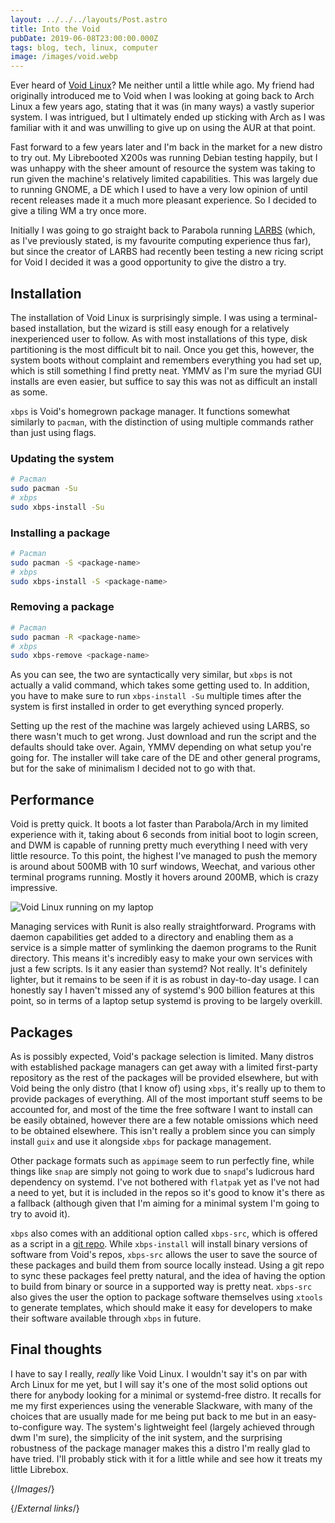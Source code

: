 ```yaml
---
layout: ../../../layouts/Post.astro
title: Into the Void
pubDate: 2019-06-08T23:00:00.000Z
tags: blog, tech, linux, computer
image: /images/void.webp
---
```


Ever heard of [Void Linux][void-homepage]? Me neither until a little while ago. My friend had originally introduced me to Void when I was looking at going back to Arch Linux a few years ago, stating that it was (in many ways) a vastly superior system. I was intrigued, but I ultimately ended up sticking with Arch as I was familiar with it and was unwilling to give up on using the AUR at that point.

Fast forward to a few years later and I'm back in the market for a new distro to try out. My Librebooted X200s was running Debian testing happily, but I was unhappy with the sheer amount of resource the system was taking to run given the machine's relatively limited capabilities. This was largely due to running GNOME, a DE which I used to have a very low opinion of until recent releases made it a much more pleasant experience. So I decided to give a tiling WM a try once more.

Initially I was going to go straight back to Parabola running [LARBS][larbs] (which, as I've previously stated, is my favourite computing experience thus far), but since the creator of LARBS had recently been testing a new ricing script for Void I decided it was a good opportunity to give the distro a try.

## Installation

The installation of Void Linux is surprisingly simple. I was using a terminal-based installation, but the wizard is still easy enough for a relatively inexperienced user to follow. As with most installations of this type, disk partitioning is the most difficult bit to nail. Once you get this, however, the system boots without complaint and remembers everything you had set up, which is still something I find pretty neat. YMMV as I'm sure the myriad GUI installs are even easier, but suffice to say this was not as difficult an install as some.

`xbps` is Void's homegrown package manager. It functions somewhat similarly to `pacman`, with the distinction of using multiple commands rather than just using flags.

### Updating the system

```bash
# Pacman
sudo pacman -Su
# xbps
sudo xbps-install -Su
```

### Installing a package

```bash
# Pacman
sudo pacman -S <package-name>
# xbps
sudo xbps-install -S <package-name>
```

### Removing a package

```bash
# Pacman
sudo pacman -R <package-name>
# xbps
sudo xbps-remove <package-name>
```

As you can see, the two are syntactically very similar, but `xbps` is not actually a valid command, which takes some getting used to. In addition, you have to make sure to run `xbps-install -Su` multiple times after the system is first installed in order to get everything synced properly.

Setting up the rest of the machine was largely achieved using LARBS, so there wasn't much to get wrong. Just download and run the script and the defaults should take over. Again, YMMV depending on what setup you're going for. The installer will take care of the DE and other general programs, but for the sake of minimalism I decided not to go with that.

## Performance

Void is pretty quick. It boots a lot faster than Parabola/Arch in my limited experience with it, taking about 6 seconds from initial boot to login screen, and DWM is capable of running pretty much everything I need with very little resource. To this point, the highest I've managed to push the memory is around about 500MB with 10 surf windows, Weechat, and various other terminal programs running. Mostly it hovers around 200MB, which is crazy impressive.

![Void Linux running on my laptop][void]

Managing services with Runit is also really straightforward. Programs with daemon capabilities get added to a directory and enabling them as a service is a simple matter of symlinking the daemon programs to the Runit directory. This means it's incredibly easy to make your own services with just a few scripts. Is it any easier than systemd? Not really. It's definitely lighter, but it remains to be seen if it is as robust in day-to-day usage. I can honestly say I haven't missed any of systemd's 900 billion features at this point, so in terms of a laptop setup systemd is proving to be largely overkill.

## Packages

As is possibly expected, Void's package selection is limited. Many distros with established package managers can get away with a limited first-party repository as the rest of the packages will be provided elsewhere, but with Void being the only distro (that I know of) using `xbps`, it's really up to them to provide packages of everything. All of the most important stuff seems to be accounted for, and most of the time the free software I want to install can be easily obtained, however there are a few notable omissions which need to be obtained elsewhere. This isn't really a problem since you can simply install `guix` and use it alongside `xbps` for package management.

Other package formats such as `appimage` seem to run perfectly fine, while things like `snap` are simply not going to work due to `snapd`'s ludicrous hard dependency on systemd. I've not bothered with `flatpak` yet as I've not had a need to yet, but it is included in the repos so it's good to know it's there as a fallback (although given that I'm aiming for a minimal system I'm going to try to avoid it).

`xbps` also comes with an additional option called `xbps-src`, which is offered as a script in a [git repo][void-packages]. While `xbps-install` will install binary versions of software from Void's repos, `xbps-src` allows the user to save the source of these packages and build them from source locally instead. Using a git repo to sync these packages feel pretty natural, and the idea of having the option to build from binary or source in a supported way is pretty neat. `xbps-src` also gives the user the option to package software themselves using `xtools` to generate templates, which should make it easy for developers to make their software available through `xbps` in future.

## Final thoughts

I have to say I really, _really_ like Void Linux. I wouldn't say it's on par with Arch Linux for me yet, but I will say it's one of the most solid options out there for anybody looking for a minimal or systemd-free distro. It recalls for me my first experiences using the venerable Slackware, with many of the choices that are usually made for me being put back to me but in an easy-to-configure way. The system's lightweight feel (largely achieved through dwm I'm sure), the simplicity of the init system, and the surprising robustness of the package manager makes this a distro I'm really glad to have tried. I'll probably stick with it for a little while and see how it treats my little Librebox.

{/*Images*/}

[void]: /images/void.webp

{/*External links*/}

[larbs]: https://larbs.xyz
[void-homepage]: https://voidlinux.org
[void-packages]: https://github.com/void-linux/void-packages
